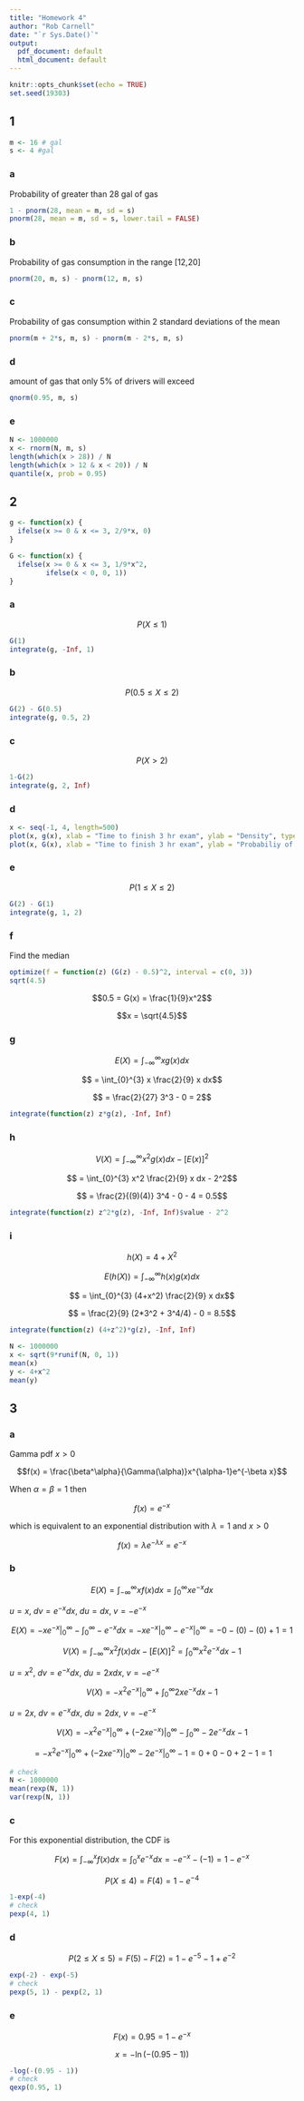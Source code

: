 ```yaml
---
title: "Homework 4"
author: "Rob Carnell"
date: "`r Sys.Date()`"
output:
  pdf_document: default
  html_document: default
---
```


```r
knitr::opts_chunk$set(echo = TRUE)
set.seed(19303)
```

## 1

```r
m <- 16 # gal
s <- 4 #gal
```

### a

Probability of greater than 28 gal of gas

```r
1 - pnorm(28, mean = m, sd = s)
pnorm(28, mean = m, sd = s, lower.tail = FALSE)
```

### b

Probability of gas consumption in the range [12,20]

```r
pnorm(20, m, s) - pnorm(12, m, s)
```

### c

Probability of gas consumption within 2 standard deviations of the mean

```r
pnorm(m + 2*s, m, s) - pnorm(m - 2*s, m, s)
```

### d

amount of gas that only 5% of drivers will exceed

```r
qnorm(0.95, m, s)
```

### e

```r
N <- 1000000
x <- rnorm(N, m, s)
length(which(x > 28)) / N
length(which(x > 12 & x < 20)) / N
quantile(x, prob = 0.95)
```

## 2

```r
g <- function(x) {
  ifelse(x >= 0 & x <= 3, 2/9*x, 0)
}

G <- function(x) {
  ifelse(x >= 0 & x <= 3, 1/9*x^2, 
         ifelse(x < 0, 0, 1))
}
```

### a

$$P(X \leq 1)$$

```r
G(1)
integrate(g, -Inf, 1)
```

### b

$$P(0.5 \leq X \leq 2)$$

```r
G(2) - G(0.5)
integrate(g, 0.5, 2)
```

### c

$$P(X > 2)$$

```r
1-G(2)
integrate(g, 2, Inf)
```

### d

```r
x <- seq(-1, 4, length=500)
plot(x, g(x), xlab = "Time to finish 3 hr exam", ylab = "Density", type="l")
plot(x, G(x), xlab = "Time to finish 3 hr exam", ylab = "Probabiliy of a time less than x", type="l")
```

### e

$$P(1 \leq X \leq 2)$$

```r
G(2) - G(1)
integrate(g, 1, 2)
```

### f

Find the median

```r
optimize(f = function(z) (G(z) - 0.5)^2, interval = c(0, 3))
sqrt(4.5)
```

$$0.5 = G(x) = \frac{1}{9}x^2$$

$$x = \sqrt{4.5}$$

### g

$$E(X) = \int_{-\infty}^{\infty} x g(x) dx$$

$$ = \int_{0}^{3} x \frac{2}{9} x dx$$

$$ = \frac{2}{27} 3^3 - 0 = 2$$

```r
integrate(function(z) z*g(z), -Inf, Inf)
```

### h

$$V(X) = \int_{-\infty}^{\infty} x^2 g(x) dx - [E(x)]^2$$

$$ = \int_{0}^{3} x^2 \frac{2}{9} x dx - 2^2$$

$$ = \frac{2}{(9)(4)} 3^4 - 0 - 4 = 0.5$$

```r
integrate(function(z) z^2*g(z), -Inf, Inf)$value - 2^2
```

### i

$$h(X) = 4 + X^2$$

$$E(h(X)) = \int_{-\infty}^{\infty} h(x) g(x) dx$$

$$ = \int_{0}^{3} (4+x^2) \frac{2}{9} x dx$$

$$ = \frac{2}{9} (2*3^2 + 3^4/4) - 0 = 8.5$$

```r
integrate(function(z) (4+z^2)*g(z), -Inf, Inf)

N <- 1000000
x <- sqrt(9*runif(N, 0, 1))
mean(x)
y <- 4+x^2
mean(y)
```

## 3

### a

Gamma pdf $x > 0$

$$f(x) = \frac{\beta^\alpha}{\Gamma(\alpha)}x^{\alpha-1}e^{-\beta x}$$

When $\alpha = \beta = 1$ then 

$$f(x) = e^{- x}$$

which is equivalent to an exponential distribution with $\lambda = 1$ and $x>0$

$$f(x) = \lambda e^{-\lambda x} = e^{- x}$$


### b

$$E(X) = \int_{-\infty}^{\infty} xf(x)dx = \int_{0}^{\infty} x e^{-x}dx$$

$u=x$, $dv=e^{-x}dx$, $du=dx$, $v=-e^{-x}$

$$E(X) = -xe^{-x} |_0^{\infty} - \int_{0}^{\infty} - e^{-x}dx = -xe^{-x} |_0^{\infty} - e^{-x}|_0^{\infty} = -0 - (0) - (0) + 1 = 1 $$


$$V(X) = \int_{-\infty}^{\infty} x^2f(x)dx - [E(X)]^2 = \int_{0}^{\infty} x^2 e^{-x}dx - 1$$

$u=x^2$, $dv=e^{-x}dx$, $du=2xdx$, $v=-e^{-x}$

$$V(X) = -x^2e^{-x} |_0^{\infty} + \int_{0}^{\infty} 2xe^{-x}dx - 1$$

$u=2x$, $dv=e^{-x}dx$, $du=2dx$, $v=-e^{-x}$

$$V(X) = -x^2e^{-x} |_0^{\infty} + (-2xe^{-x}) |_0^{\infty} - \int_{0}^{\infty} -2e^{-x}dx - 1$$

$$= -x^2e^{-x} |_0^{\infty} + (-2xe^{-x}) |_0^{\infty} - 2e^{-x}|_0^{\infty} - 1 = 0 + 0 - 0 + 2 - 1 = 1$$

```r
# check
N <- 1000000
mean(rexp(N, 1))
var(rexp(N, 1))
```

### c

For this exponential distribution, the CDF is 

$$F(x) = \int_{-\infty}^{x} f(x)dx  = \int_0^{x} e^{-x} dx = -e^{-x} - (-1) = 1 - e^{-x} $$

$$P(X \leq 4) = F(4) = 1 - e^{-4}$$

```r
1-exp(-4)
# check
pexp(4, 1)
```

### d

$$P(2 \leq X \leq 5) = F(5) - F(2) = 1 - e^{-5} - 1 + e^{-2}$$

```r
exp(-2) - exp(-5)
# check
pexp(5, 1) - pexp(2, 1)
```

### e

$$F(x) = 0.95 = 1 - e^{-x}$$

$$x = -\ln(-(0.95 - 1))$$

```r
-log(-(0.95 - 1))
# check
qexp(0.95, 1)
```




